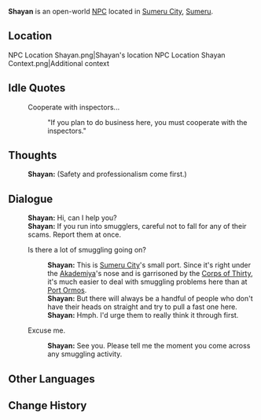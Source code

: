 {{Character Infobox
|type             = Open-World NPC
|image            = NPC Shayan.png
|region           = Sumeru
|location         = Sumeru
|affiliation      = Corps of Thirty
|title            = Mercenary, Corps of Thirty
|ancestry         = <!-- Clan/family -->
|father           = 
|mother           = 
|spouse           = 
|sibling          = 
|child            = 
|relative         = 
|voiceEN          = 
|voiceCN          = 
|voiceJP          = 
|dialoguereward   = 
}}
'''Shayan''' is an open-world [[NPC]] located in [[Sumeru City]], [[Sumeru]].

==Location==
<gallery>
NPC Location Shayan.png|Shayan's location
NPC Location Shayan Context.png|Additional context
</gallery>
<!--
==Profile==
''(To be added.)''

===Appearance===
''(To be added.)''

==Quests and Events==
{{Quests and Events}}
-->
==Idle Quotes==
{{Dialogue Start}}
: {{DIcon|Idle}} Cooperate with inspectors...
:: {{A|VO Shayan 01.ogg}} "If you plan to do business here, you must cooperate with the inspectors."
{{Dialogue End}}

==Thoughts==
{{All Schemes to Know Explanation|name=Shayan}}
:{{A|VO Shayan All Schemes to Know 01.ogg}} '''Shayan:''' (Safety and professionalism come first.)

==Dialogue==
{{Dialogue Start}}
:'''Shayan:''' Hi, can I help you?
:'''Shayan:''' If you run into smugglers, careful not to fall for any of their scams. Report them at once.
:{{DIcon}} Is there a lot of smuggling going on?
::'''Shayan:''' This is [[Sumeru City]]'s small port. Since it's right under the [[Akademiya]]'s nose and is garrisoned by the [[Corps of Thirty]], it's much easier to deal with smuggling problems here than at [[Port Ormos]].
::'''Shayan:''' But there will always be a handful of people who don't have their heads on straight and try to pull a fast one here.
::'''Shayan:''' Hmph. I'd urge them to really think it through first.
:{{DIcon}} Excuse me.
::'''Shayan:''' See you. Please tell me the moment you come across any smuggling activity.
{{Dialogue End}}
<!--
==Event Dialogue==
===Event Name===
{{Dialogue Start}}
:'''{{subst:PAGENAME}}:'''
{{Dialogue End}}

==Trivia==
* 
-->

==Other Languages==
{{Other Languages
|default_hidden = 1
|en      = Shayan
|zhs     = 沙扬
|zhs_rm  = Shāyáng
|zht     = 沙揚
|zht_rm  = Shāyáng
|ja      = シャヤン
|ja_rm   = Shayan
|ko      = 샤얀
|es      = Shayan
|fr      = Shayan
|ru      = Шаян
|th      = Shayan
|vi      = Shayan
|de      = Shayan
|id      = Shayan
|pt      = Shayan
|tr      = Shayan
|it      = Shayan
}}

==Change History==
{{Change History|3.0}}